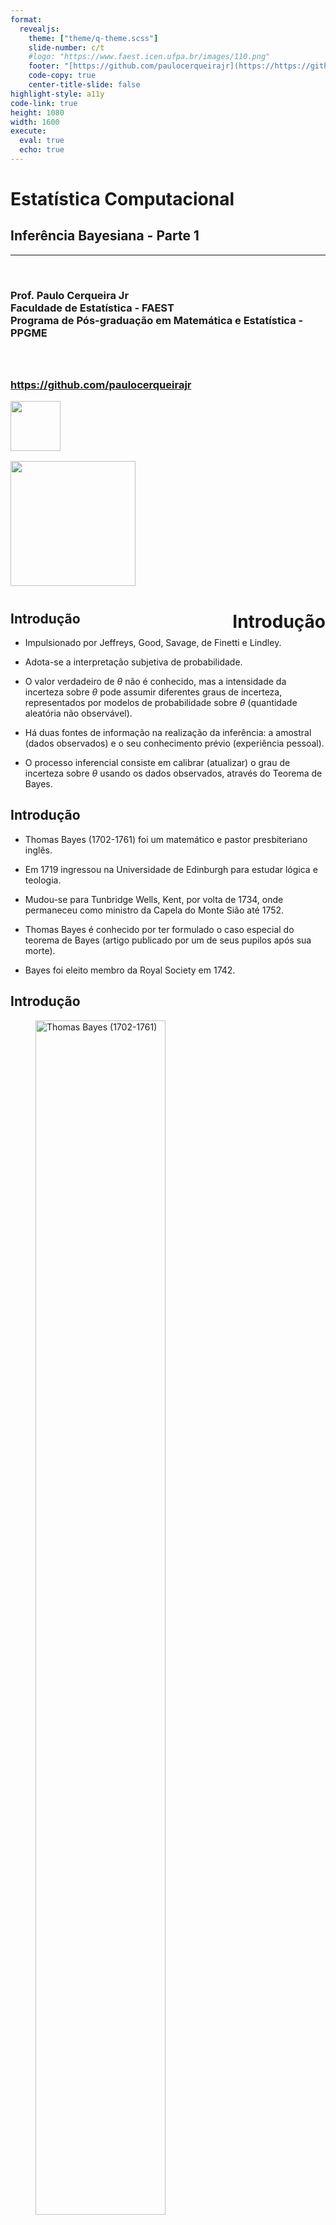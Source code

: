 ```yaml
---
format: 
  revealjs:
    theme: ["theme/q-theme.scss"]
    slide-number: c/t
    #logo: "https://www.faest.icen.ufpa.br/images/110.png"
    footer: "[https://github.com/paulocerqueirajr](https://https://github.com/paulocerqueirajr)"
    code-copy: true
    center-title-slide: false
highlight-style: a11y
code-link: true
height: 1080
width: 1600
execute: 
  eval: true
  echo: true
---
```


<h1> Estatística Computacional </h1>

<h2> Inferência Bayesiana - Parte 1 </h2>

<hr>

<br>

<h3> Prof. Paulo Cerqueira Jr <br>
Faculdade de Estatística - FAEST <br> 
Programa de Pós-graduação em Matemática e Estatística - PPGME </h3>

<h3>  </h3>
<br>

<h3> [https://github.com/paulocerqueirajr](https://https://github.com/paulocerqueirajr)

![](github.jpg){.absolute top=560 left=845 height="80"}



![](ppgme.jpg){.absolute top=5 left=1400 height="200"}

<!-- ![](https://www.faest.icen.ufpa.br/images/110.png){.absolute top=5 left=1400 height="200"} -->


# [Introdução]{style="float:right;text-align:right;"} {background-color="#027eb6"}


## Introdução

* Impulsionado por Jeffreys, Good, Savage, de Finetti e Lindley.
  
* Adota-se a interpretação subjetiva de probabilidade.

* O valor verdadeiro de $\theta$ não é conhecido, mas a intensidade da incerteza sobre $\theta$ pode assumir diferentes graus de incerteza, representados por modelos de probabilidade sobre $\theta$ (quantidade aleatória não observável).
  
* Há duas fontes de informação na realização da inferência: a amostral (dados observados) e o seu conhecimento prévio (experiência pessoal).

* O processo inferencial consiste em calibrar (atualizar) o grau de incerteza sobre $\theta$ usando os dados observados, através do Teorema de Bayes.


## Introdução


* Thomas Bayes (1702-1761) foi um matemático e pastor presbiteriano inglês.

* Em 1719 ingressou na Universidade de Edinburgh para estudar lógica e teologia.

* Mudou-se para Tunbridge Wells, Kent, por volta de 1734, onde permaneceu como ministro da Capela do Monte Sião até 1752.
    
* Thomas Bayes é conhecido por ter formulado o caso especial do teorema de Bayes (artigo publicado por um de seus pupilos após sua morte).

* Bayes foi eleito membro da Royal Society em 1742.
    
    
## Introdução



![Thomas Bayes (1702-1761)](Bayes.jpeg){width=70%}
    
## Teorema de Bayes


Considere um espaço de probabilidade $(\Omega,\mathcal{A}, P)$ com eventos $A\subseteq \Omega, A\in \mathcal{A}$, cuja probabilidade de ocorrência é $P(A)$. Seja $A_{1}, A_{2}, \dots, A_{n}$ partição finita de $\Omega$, com

$$P(A_{i})>0,\quad A_{i}\cap A_{j}=\emptyset, \forall i\neq j, \quad \bigcup_{i}A_{i}=\Omega$$

$B$ um outro evento qualquer com $P(B)>0$, que pode ser escrito como 

$$B=\bigcup_{i}(A_{i}\cap B).$$

Logo, $P(B)=\sum_{i}P(A_{i}\cap B)=\sum_{i}P(B\mid A_{i})P(A_{i})$, e pelas propriedades de probabilidades condicionais, o Teorema de Bayes é dado por

$$P(A_{i}\mid B)=\dfrac{P(B\mid A_{i})P(A_{i})}{\sum_{i}P(B\mid A_{i})P(A_{i})}, \ i=1, \dots, n.$$



## Processo inferencial


No cenário inferencial Bayesiano usa-se o Teorema de Bayes.

`Distribuição a posteriori:` representada pela função (f.p. ou f.d.p.) $h(\theta\mid\textbf{x})$.

`Distribuição a priori:` substituímos $P(A_{i})$ pela distribuição `a priori`, representada pela função (f.p. ou f.d.p.) $h(\theta)$ 

`Função de verossimilhança:` substitui-se $P(B\mid A_{i})$ por $L(\theta\mid \textbf{x})$.

Logo,

$$h(\theta\mid \textbf{x})=\dfrac{L(\theta\mid \textbf{x})\times h(\theta)}{\sum_{\theta}L(\theta\mid \textbf{x})\times h(\theta)}, \quad \text{se $\theta$ for discreto}.$$

$$h(\theta\mid \textbf{x})=\dfrac{L(\theta\mid \textbf{x})\times h(\theta)}{\int_{\theta}L(\theta\mid \textbf{x})\times h(\theta)d\theta}, \quad \text{se $\theta$ for contínuo}.$$


## Processo inferencial


A distribuição `a posteriori` é comumente apresentada,

$$h(\theta\mid \textbf{x})=\dfrac{L(\theta\mid \textbf{x})\times h(\theta)}{f(\textbf{x})}\propto L(\theta\mid \textbf{x})\times h(\theta),$$

em que dizemos que a distribuição `a posteiori` é proporcional a $L(\theta\mid \textbf{x})$ e $h(\theta)$ a menos de uma constante $f(\textbf{x})$.


A constante $f(\textbf{x})$ é chamada de `distribuição marginal dos dados` ou `preditiva`.


## Vantagens



* Permite a inclusão de informação subjetiva relevante durante o processo inferencial.


* Fornece maior flexibilidade na modelagem dos dados, especialmente para conjuntos de dados com estruturas mais complexas.


* O fato da inferência ser baseada em uma distribuição de probabilidade contribui para a robustez e interpretabilidade dos resultados.


* Permite a incorporação sequencial de informação de maneira bem natural


## Inferência Bayesiana no modelo Bernoulli



Seja $X_{1}, X_{2}, \dots, X_{n}$ uma a.a. em que $X\sim Ber(\theta)$. Dessa forma, temos que a função de verossimilhança é dada por

$$L(\theta\mid \textbf{x})=\prod_{i=1}^{n}\theta^{X_{i}}(1-\theta)^{1-X_{i}}=\theta^{\sum_{i}X_{i}}(1-\theta)^{n-\sum_{i}X_{i}}.$$

Neste caso, nosso interesse consiste em inferir sobre $\theta$ através da distribuição `a posteriori`.


Note que $\theta$ é uma probabilidade, ou seja, $\theta\in [0,1]$.

Logo, devemos pensar em uma distribuição `a priori` que esteja nesse suporte.


## Inferência Bayesiana no modelo Bernoulli


No caso, Bernoulli, usamos a distribuição Beta $\theta$, ou seja, $\theta\sim Beta(\alpha, \beta), \alpha>0, \beta>0$, em que

$$h(\theta)=\dfrac{\Gamma{(\alpha+\beta)}}{\Gamma{(\alpha)}\Gamma{(\beta)}}\theta^{\alpha-1}(1-\theta)^{\beta-1}, \theta\in[0,1].$$

Determine a distribuição `a posteriori`!


Como $\theta$ é contínuo, temos

$$ h(\theta\mid \textbf{x})= \dfrac{ \theta^{\sum_{i}X_{i}}(1-\theta)^{n-\sum_{i}X_{i}}   \times   \dfrac{\Gamma{(\alpha+\beta)}}{\Gamma{(\alpha)}\Gamma{(\beta)}}\theta^{\alpha-1}(1-\theta)^{\beta-1}}{\int\limits_{0}^{1}  \theta^{\sum_{i}X_{i}}(1-\theta)^{n-\sum_{i}X_{i}}   \times   \dfrac{\Gamma{(\alpha+\beta)}}{\Gamma{(\alpha)}\Gamma{(\beta)}}\theta^{\alpha-1}(1-\theta)^{\beta-1}d\theta }$$


## Inferência Bayesiana no modelo Bernoulli


$$ h(\theta\mid \textbf{x})= \dfrac{ \theta^{\sum_{i}X_{i}}(1-\theta)^{n-\sum_{i}X_{i}}   \times   \theta^{\alpha-1}(1-\theta)^{\beta-1}}{\int\limits_{0}^{1}  \theta^{\sum_{i}X_{i}}(1-\theta)^{n-\sum_{i}X_{i}}   \times   \theta^{\alpha-1}(1-\theta)^{\beta-1}d\theta }$$

* Note que no denominador temos o núcleo de uma distribuição $Beta(\alpha+\sum_{i}X_{i}, \beta+n-\sum_{i}X_{i})$, logo,


$$ h(\theta\mid \textbf{x})= \dfrac{ \theta^{\sum_{i}X_{i}+\alpha-1}(1-\theta)^{n-\sum_{i}X_{i}+\beta-1}}{\underbrace{\int\limits_{0}^{1}  \theta^{\sum_{i}X_{i}+\alpha-1}(1-\theta)^{n-\sum_{i}X_{i}+\beta-1}d\theta}_{Beta(\alpha+\sum_{i}X_{i}, \beta+n-\sum_{i}X_{i})  }   } $$


## Inferência Bayesiana no modelo Bernoulli

$$ h(\theta\mid \textbf{x})= \dfrac{ \dfrac{\Gamma{(\alpha+\beta+n)}}{\Gamma{(\sum_{i}X_{i}+\alpha)}\Gamma{(\beta+n-\sum_{i}X_{i})}} \theta^{\sum_{i}X_{i}+\alpha-1}(1-\theta)^{n-\sum_{i}X_{i}+\beta-1}}{\underbrace{\int\limits_{0}^{1} \dfrac{\Gamma{(\alpha+\beta+n)}}{\Gamma{(\sum_{i}X_{i}+\alpha)}\Gamma{(\beta+n-\sum_{i}X_{i})}} \theta^{\sum_{i}X_{i}+\alpha-1}(1-\theta)^{n-\sum_{i}X_{i}+\beta-1}d\theta}_{=1}   } $$

Portanto, a distribuição `a posteriori` é dada por

$$ h(\theta\mid \textbf{x})=\dfrac{\Gamma{(\alpha+\beta+n)}}{\left(\Gamma{(\sum_{i}X_{i}+\alpha)}\Gamma{(\beta+n-\sum_{i}X_{i})}\right)} \theta^{\sum_{i}X_{i}+\alpha-1}(1-\theta)^{n-\sum_{i}X_{i}+\beta-1}$$

ou seja, $\theta\mid\textbf{x}\sim Beta(\sum_{i}X_{i}+\alpha, \beta+n-\sum_{i}X_{i}).$

## Inferência Bayesiana no modelo Bernoulli

:::{.callout-note }
## Distribuição Beta:

Sabemos da distribuição Beta que 

$$E(X)=\dfrac{\alpha}{\alpha+\beta} \quad \text{e} \quad Var(X)=\dfrac{\alpha\beta}{(\alpha+\beta)^{2}(\alpha+\beta+1)}$$
:::


Logo, como $\theta\mid\textbf{x}\sim Beta\left(\sum_{i}X_{i}+\alpha, \beta+n-\sum_{i}X_{i}\right)$, a média `a posteriori`:

$$E(\theta\mid\text{x})=\dfrac{\alpha+\sum_{i=1}^{n}X_{i}}{(\alpha+\sum_{i=1}^{n}X_{i})+(\beta+n-\sum_{i=1}^{n}X_{i})}=\dfrac{\alpha}{\alpha+\beta+n}E(\theta)+\dfrac{n}{\alpha+\beta+n}\bar{X}.$$

## Exemplo



> Suponha que em uma amostra de 12 indivíduos tenham 9 fumantes. Suponha também que inicialmente você sabe que 50\% das pessoas são fumantes. Como a informação amostral modifica sua informação individual?


* `Solução:` Temos que $E(\theta)=0,5\Rightarrow\theta\sim Beta(\alpha=5,\beta=5)$. Além disso, os valores amostrais indicam que $n=12$ e  $\sum_{i=1}^{12}X_{i}=9$.


A distribuição `a posteriori` é dada por

$$\theta\mid \textbf{x}\sim Beta( 5+9=14; 5+12-9=8 )$$

Logo, $E(\theta\mid \textbf{x})=0,6363$ e $Var(\theta\mid \textbf{x})=0,0101$. 

`A informação amostral modifica a informação individual`.

## Exemplo



```r
par(mfrow=c(1,2))

theta <- seq(0,1, length.out=1000)

lik <- function(theta=theta, n=n, sumx=sumx ){
  likobs <- (theta^sumx)*((1-theta)^(n-sumx))
  return(likobs)
}
vero <- lik(theta=theta, n=12, sumx=9)
plot(theta, vero, type="l", main="Verossimilhança", ylab="Verossimilhança", xlab=expression(theta)) 

a <- 5
b <- 5
prior <- dbeta(theta, shape1 = a, shape2 = b)
plot(theta, prior, type="l", ylim =c(0,4), ylab="Distribuição", xlab=expression(theta) ) 

n=12
sumx=9
post <- dbeta(theta, shape1 = (a+sumx), shape2 =(b+n-sumx))
lines(theta, post, col="red") 
legend("topleft", c("Priori", "Posteriori"), lty=1, col=c("black", "red"), bty="n")
```

## Exemplo

* Distribuição `a priori` $\theta\sim Beta(1,1)$.

```r
par(mfrow=c(1,2))

theta <- seq(0,1, length.out=1000)

lik <- function(theta=theta, n=n, sumx=sumx ){
  likobs <- (theta^sumx)*((1-theta)^(n-sumx))
  return(likobs)
}
vero <- lik(theta=theta, n=12, sumx=9)
plot(theta, vero, type="l", main="Verossimilhança", ylab="Verossimilhança", xlab=expression(theta)) 

a <- 1
b <- 1
prior <- dbeta(theta, shape1 = a, shape2 = b)
plot(theta, prior, type="l", ylim =c(0,4), ylab="Distribuição", xlab=expression(theta) ) 

n=12
sumx=9
post <- dbeta(theta, shape1 = (a+sumx), shape2 =(b+n-sumx))
lines(theta, post, col="red") 
legend("topleft", c("Priori", "Posteriori"), lty=1, col=c("black", "red"), bty="n")
```


## Inferência Bayesiana no modelo Normal


* Seja $X_{1}, X_{2}, \dots, X_{n}\mid \mu \sim N(\mu,\sigma^{2})$ uma a.a. em que $\mu\in \mathbb{R}$ é desconhecido e $\sigma^{2}\in \mathbb{R}^{+}$ é conhecido. Objetivo de determinar a distribuição `a posteriori` para $\mu$.


* Dessa forma, temos que a função de verossimilhança é dada por

$$L(\mu\mid \textbf{x})=\prod_{i=1}^{n} \left(\dfrac{1}{2\pi\sigma^2}\right)^{0,5} \exp\left\{ -\dfrac{1}{2\sigma^2}(X_{i}-\mu)^2 \right\}.$$

* Assuma, a distribuição `a priori` para $\mu\sim N(a, b^{2})$, da seguinte forma,

$$h(\mu)=\left(\dfrac{1}{2\pi b^{2}}\right)^{0,5} \exp\left\{ -\dfrac{1}{2b^{2}}(\mu-a)^2 \right\}.$$




## Inferência Bayesiana no modelo Normal

Dessa forma, usando a relação do caso contínuo, temos que a distribuição `a posteriori` para $\mu$ é expressa da seguinte forma

$$
h(\mu\mid\textbf{x})=\dfrac{L(\mu\mid \textbf{x})\times h(\mu)}{\int_{\mu}L(\mu\mid \textbf{x})\times h(\mu)d\mu} = \left(\dfrac{1}{2\pi B^{2}}\right)^{0,5} \exp\left\{ -\dfrac{1}{2B^{2}}(\mu-A)^2 \right\}, \quad -\infty<\mu<\infty.
$$

com

$$A=E(\mu\mid\textbf{x})=\hat{\mu}=\dfrac{ \dfrac{1}{b^2}a + \dfrac{n}{\sigma^2}\bar{X}    }{\dfrac{1}{b^2}+\dfrac{n}{\sigma^2}} \quad \text{e} \quad B^{2}=\dfrac{1}{\dfrac{1}{b^2}+\dfrac{n}{\sigma^2}}.$$

Logo, $\mu\mid\textbf{x}\sim N(A, B^{2})$.




## Exemplo



> Suponha no exemplo anterior que $\mu$ é uma constante física, de uma característica $X\sim N(\mu, 40^2)$ e dois físicos $F_1$ e $F_2$ pretendem estimá-la. Suponha que $F_1$ atribui a priori $N(900, 20^2)$ e $F_2$ atribui $N(800, 80^2)$. Observa-se que $F_1$ tem maior precisão a priori. Após observar uma amostra de tamanho $n=50$ com $\bar{X}=870$, tem-se:



$$F_{1} \Longrightarrow \mu\mid\textbf{x}\sim N(872.2 , 5.44^2)$$


$$F_{2} \Longrightarrow \mu\mid\textbf{x}\sim N(869.7 , 5.64^2)$$


* Observa-se que as distribuições a posteriori dos 2 físicos pouco diferem, pois a informação amostral atenuou o afastamento inicial entre as prioris.


## Exemplo


```r
par(mfrow=c(1,2))
x <- seq(-1.5, 0.8, length=100)*202+900
f1 <- dnorm(x, mean=900,sd=sqrt(202))
plot(x, f1, type="l", ylim=c(0,0.030), ylab="Dist. a priori",
     xlab=expression(theta))
f2 <- dnorm(x, mean=800,sd=sqrt(802))
lines(x, f2, lty=2)
text(750,0.01, expression(F[2]))
text(950,0.02, expression(F[1]))

x <- seq(-1.5, 1.5, length=100)*20+870
f1 <- dnorm(x, mean=872.2,sd=5.44)
plot(x, f1, type="l", ylim=c(0,0.1), ylab="Dist. a posteriori",
     xlab=expression(theta))
f2 <- dnorm(x, mean=869.7,sd=5.64)
lines(x, f2, lty=2)
text(860,0.06, expression(F[2]))
text(880,0.06, expression(F[1]))

```



## Exemplo

* Considere uma amostral causal de dimensão $n=5$, $X_{1}, X_{2}, \dots, X_{5}\mid \mu \sim N(\mu,\sigma^{2})$ com $\sigma=6$ e adimita-se que $\mu\sim N(a, b^{2})$,  com $a=20$ e $b=5$ . Objetivo de determinar a distribuição `a posteriori` para $\mu$. 


* Suponha que $\bar{X}=30$. Logo, a distribuição `a posteriori` é dada por

$$\mu\mid \textbf{x}\sim N(27.764, 2.364^2). \quad \text{(faça as contas!!)}$$ 



## Exemplo

```r
par(mfrow=c(1,1))
mu <- seq(0,50, length.out=1000)
sigma <- 6
n <- 5
xbar <- 30
vero <- function(mu, sigma, n, xbar){
  f <- ((2*pi*sigma^2)^(-0.35))*exp( -(n/(2*(sigma^2)))*((mu-xbar)^2) )
  return(f)
}

norm_vero <- vero(mu=mu, sigma, n, xbar)
dprior <- dnorm(mu, mean=20, sd=5)
dpost <- dnorm(mu, mean=27.764, sd=2.364)
plot(mu, norm_vero, type="l", xlim=c(0,50), ylim=c(0,0.18), ylab="",
     xlab=expression(theta), lty=1)
lines(mu, dprior, lty=2)
lines(mu, dpost, lty=3)

text(10,0.06, "a priori")
text(20,0.15, "a posteriori")
text(40,0.10, "verossimilhança")
```




